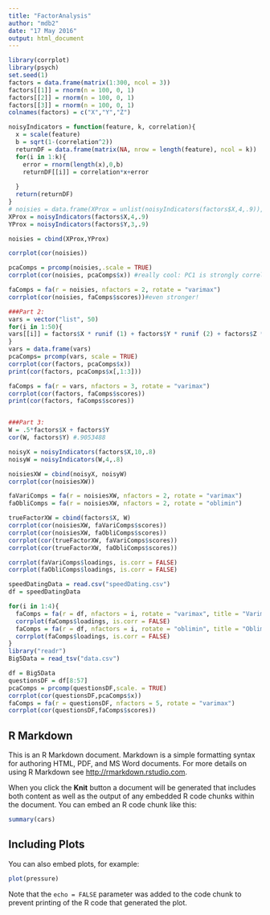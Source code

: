 ```yaml
---
title: "FactorAnalysis"
author: "mdb2"
date: "17 May 2016"
output: html_document
---
```


```r
library(corrplot)
library(psych)
set.seed(1)
factors = data.frame(matrix(1:300, ncol = 3))
factors[[1]] = rnorm(n = 100, 0, 1)
factors[[2]] = rnorm(n = 100, 0, 1)
factors[[3]] = rnorm(n = 100, 0, 1)
colnames(factors) = c("X","Y","Z")

noisyIndicators = function(feature, k, correlation){
  x = scale(feature)
  b = sqrt(1-(correlation^2))
  returnDF = data.frame(matrix(NA, nrow = length(feature), ncol = k))
  for(i in 1:k){
    error = rnorm(length(x),0,b)
    returnDF[[i]] = correlation*x+error
    
  }
  return(returnDF)
}
# noisies = data.frame(XProx = unlist(noisyIndicators(factors$X,4,.9)), YProx= unlist(noisyIndicators(factors$Y,3,.9)))
XProx = noisyIndicators(factors$X,4,.9)
YProx = noisyIndicators(factors$Y,3,.9)

noisies = cbind(XProx,YProx)

corrplot(cor(noisies))

pcaComps = prcomp(noisies,.scale = TRUE)
corrplot(cor(noisies, pcaComps$x)) #really cool: PC1 is strongly correlated with X, PC2 with Y

faComps = fa(r = noisies, nfactors = 2, rotate = "varimax")
corrplot(cor(noisies, faComps$scores))#even stronger!

###Part 2:
vars = vector("list", 50)
for(i in 1:50){
vars[[i]] = factors$X * runif (1) + factors$Y * runif (2) + factors$Z * runif (3) + 0.5 * rnorm(n = 1, mean = 0, sd = 1)
}
vars = data.frame(vars)
pcaComps= prcomp(vars, scale = TRUE)
corrplot(cor(factors, pcaComps$x))
print(cor(factors, pcaComps$x[,1:3]))

faComps = fa(r = vars, nfactors = 3, rotate = "varimax")
corrplot(cor(factors, faComps$scores))
print(cor(factors, faComps$scores))


###Part 3:
W = .5*factors$X + factors$Y
cor(W, factors$Y) #.9053488

noisyX = noisyIndicators(factors$X,10,.8)
noisyW = noisyIndicators(W,4,.8)

noisiesXW = cbind(noisyX, noisyW)
corrplot(cor(noisiesXW))

faVariComps = fa(r = noisiesXW, nfactors = 2, rotate = "varimax")
faObliComps = fa(r = noisiesXW, nfactors = 2, rotate = "oblimin")

trueFactorXW = cbind(factors$X, W)
corrplot(cor(noisiesXW, faVariComps$scores))
corrplot(cor(noisiesXW, faObliComps$scores))
corrplot(cor(trueFactorXW, faVariComps$scores))
corrplot(cor(trueFactorXW, faObliComps$scores))

corrplot(faVariComps$loadings, is.corr = FALSE)
corrplot(faObliComps$loadings, is.corr = FALSE)

speedDatingData = read.csv("speedDating.csv")
df = speedDatingData

for(i in 1:4){
  faComps = fa(r = df, nfactors = i, rotate = "varimax", title = "Varimax")
  corrplot(faComps$loadings, is.corr = FALSE)
  faComps = fa(r = df, nfactors = i, rotate = "oblimin", title = "Oblimin")
  corrplot(faComps$loadings, is.corr = FALSE)
}
library("readr")
Big5Data = read_tsv("data.csv")

df = Big5Data
questionsDF = df[8:57]
pcaComps = prcomp(questionsDF,scale. = TRUE)
corrplot(cor(questionsDF,pcaComps$x))
faComps = fa(r = questionsDF, nfactors = 5, rotate = "varimax")
corrplot(cor(questionsDF,faComps$scores))

```

## R Markdown

This is an R Markdown document. Markdown is a simple formatting syntax for authoring HTML, PDF, and MS Word documents. For more details on using R Markdown see <http://rmarkdown.rstudio.com>.

When you click the **Knit** button a document will be generated that includes both content as well as the output of any embedded R code chunks within the document. You can embed an R code chunk like this:

```r
summary(cars)
```

## Including Plots

You can also embed plots, for example:

```r
plot(pressure)
```

Note that the `echo = FALSE` parameter was added to the code chunk to prevent printing of the R code that generated the plot.
